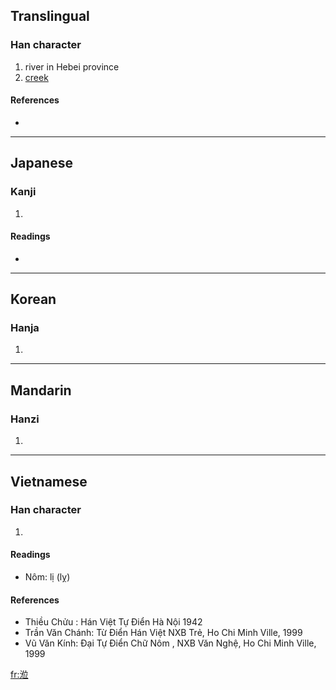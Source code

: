 ==Translingual==

===Han character===
{{Han char|rn=85|rad=水|as=07|sn=10|four=|canj=水人卜廿 (EOYT)}}

# river in Hebei province
# [[creek]]

====References====
* {{Han ref|kx=0627.050|dkj=17544|dj=1029.090|hdz=31628.050|uh=6D96|ud=28054}}

----

==Japanese==

===Kanji===
{{ja-kanji|grade=|rs=水07}}

# {{defn|Japanese}}

====Readings====
* {{ja-readings|on=[[れい]] (rei), [[らい]] (rai), [[り]] (ri)|kun=[[のぞむ]] (nozomu)}}

----

==Korean==

===Hanja===
{{ko-hanja|hangeul=리>이|eumhun=|rv=ri>i|mr=ri>i|y=li>i}}

# {{defn|Korean}}

----

==Mandarin==

===Hanzi===
{{cmn-hanzi|pin=[[lì]] ([[li4]])|wg=li<sup>4</sup>}}

# {{defn|Mandarin}}

----

==Vietnamese==

===Han character===
{{vi-hantu|lị (lỵ)}}

# {{defn|Vietnamese}}
====Readings====
* Nôm: lị (lỵ)

====References====
* Thiều Chửu : Hán Việt Tự Điển  Hà Nội 1942
* Trần Văn Chánh: Từ Điển Hán Việt NXB Trẻ, Ho Chi Minh Ville, 1999
* Vũ Văn Kính: Đại Tự Điển Chữ Nôm , NXB Văn Nghệ, Ho Chi Minh Ville, 1999


[[fr:涖]]